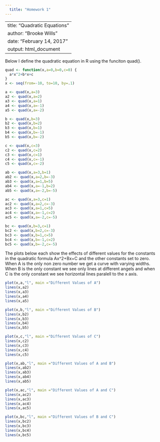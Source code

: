 ```yaml
---
  title: "Homework 1"
---
```

  
---
title: "Quadratic Equations"
author: "Brooke Wills"
date: "February 14, 2017"
output: html_document
---

Below I define the quadratic equation in R using the funciton quad().

```r
quad <- function(x,a=0,b=0,c=0) {
  a*x^2+b*x+c
}
x <- seq(from=-10, to=10, by=.1)

a <- quad(x,a=3)
a2 <- quad(x,a=2)
a3 <- quad(x,a=1)
a4 <- quad(x,a=-1)
a5 <- quad(x,a=-2)

b <- quad(x,b=3)
b2 <- quad(x,b=2)
b3 <- quad(x,b=1)
b4 <- quad(x,b=-1)
b5 <- quad(x,b=-2)

c <- quad(x,c=3)
c2 <- quad(x,c=2)
c3 <- quad(x,c=1)
c4 <- quad(x,c=-1)
c5 <- quad(x,c=-2)

ab <- quad(x,a=3,b=1)
ab2 <- quad(x,a=2,b=-3)
ab3 <- quad(x,a=1,b=5)
ab4 <- quad(x,a=-1,b=2)
ab5 <- quad(x,a=-2,b=-5)

ac <- quad(x,a=3,c=1)
ac2 <- quad(x,a=2,c=-3)
ac3 <- quad(x,a=1,c=5)
ac4 <- quad(x,a=-1,c=2)
ac5 <- quad(x,a=-2,c=-5)

bc <- quad(x,b=3,c=1)
bc2 <- quad(x,b=2,c=-3)
bc3 <- quad(x,b=1,c=5)
bc4 <- quad(x,b=-1,c=2)
bc5 <- quad(x,b=-2,c=-5)
```

The plots below each show the effects of different values for the constants in the quadratic formula Ax^2+Bx+C and the other constants set to zero. When A is the only non zero number we get a curve with varying widths. When B is the only constant we see only lines at different angels and when C is the only constant we see horizontal lines paralell to the x axis. 

```r

plot(x,a,"l", main ="Different Values of A")
lines(x,a2)
lines(x,a3)
lines(x,a4)
lines(x,a5)

plot(x,b,"l", main ="Different Values of B")
lines(x,b2)
lines(x,b3)
lines(x,b4)
lines(x,b5)

plot(x,c,"l", main ="Different Values of C")
lines(x,c2)
lines(x,c3)
lines(x,c4)
lines(x,c5)

plot(x,ab,"l", main ="Different Values of A and B")
lines(x,ab2)
lines(x,ab3)
lines(x,ab4)
lines(x,ab5)

plot(x,ac,"l", main ="Different Values of A and C")
lines(x,ac2)
lines(x,ac3)
lines(x,ac4)
lines(x,ac5)

plot(x,bc,"l", main ="Different Values of B and C")
lines(x,bc2)
lines(x,bc3)
lines(x,bc4)
lines(x,bc5)
```

